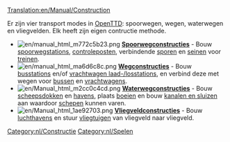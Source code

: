 [[Translation:en/Manual/Construction]]
{{nl/Inhoudsopgave}}

Er zijn vier transport modes in [[nl/Manual/OpenTTD|OpenTTD]]: spoorwegen, wegen, waterwegen en vliegvelden. Elk heeft zijn eigen contructie methode.


*[[File:en/manual html m772c5b23.png]] '''[[nl/Manual/Spoorwegconstructies|Spoorwegconstructies]]''' - Bouw [[nl/Manual/Spoorwegstation|spoorwegstations]], [[nl/Manual/Controleposten|controleposten]], verbindende [[nl/Manual/Bouw sporen|sporen]] en [[nl/seinen|seinen]] voor [[nl/treinen|treinen]].
*[[File:en/manual html ma6d6c8c.png]] '''[[nl/Manual/Wegconstructies|Wegconstructies]]''' - Bouw [[nl/Manual/Laadperrons#Bushalte|busstations]] en/of [[nl/Manual/Laadperrons#Vrachtwagen_laadperron|vrachtwagen laad-/losstations]], en verbind deze met wegen voor [[nl/bussen|bussen]] en [[nl/Manual/Wegvoertuigen|vrachtwagens]].
*[[File:en/Manual html m2cc0c4cd.png]] '''[[nl/Manual/Waterwegconstructies|Waterwegconstructies]]''' - Bouw [[nl/bouw dok|scheepsdokken]] en [[nl/bouw haven|havens]], plaats [[nl/plaats boeien|boeien]] en bouw [[nl/Manual/Bouw kanalen en sluizen|kanalen en sluizen]] aan waardoor [[nl/schepen|schepen]] kunnen varen.
*[[File:en/Manual html 1ae92703.png]] '''[[nl/Manual/Bouw vliegveld|Vliegveldconstructies]]''' - Bouw [[nl/vliegveld|luchthavens]] en stuur [[nl/Manual/Vliegtuigen|vliegtuigen]] van vliegveld naar vliegveld.

[[Category:nl/Constructie]]
[[Category:nl/Spelen]]